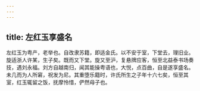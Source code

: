 ```yaml
---
---
---
```

title: 左红玉享盛名
---



左红玉为粤产，老举也。自改隶苏籍，即适金氏。以不安于室，下堂去，理旧业。旋适浙人许某，生子矣。既而又下堂。旋又至沪，复悬牌应客，恒至北益泰书场奏技，遇刘永福。刘方自越南归，闻其能操粤语也，大悦，点百曲，自是遂享盛名。未几而为人所窘，祝发为尼。其重堕乐籍时，许氏所生之子年十六七矣，恒至其室，红玉辄留之饭，抚摩怜惜，俨然母子也。